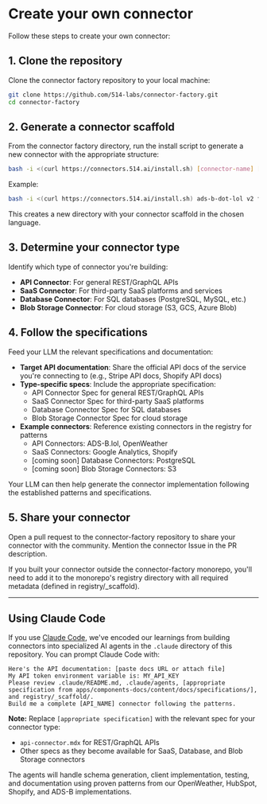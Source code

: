 
# Create your own connector

Follow these steps to create your own connector:

## 1. Clone the repository
Clone the connector factory repository to your local machine:

```bash
git clone https://github.com/514-labs/connector-factory.git
cd connector-factory
```

## 2. Generate a connector scaffold
From the connector factory directory, run the install script to generate a new connector with the appropriate structure:

```bash
bash -i <(curl https://connectors.514.ai/install.sh) [connector-name] [version] [author] [language]
```

Example:
```bash
bash -i <(curl https://connectors.514.ai/install.sh) ads-b-dot-lol v2 fiveonefour typescript
```

This creates a new directory with your connector scaffold in the chosen language.

## 3. Determine your connector type
Identify which type of connector you're building:

- **API Connector**: For general REST/GraphQL APIs
- **SaaS Connector**: For third-party SaaS platforms and services
- **Database Connector**: For SQL databases (PostgreSQL, MySQL, etc.)
- **Blob Storage Connector**: For cloud storage (S3, GCS, Azure Blob)

## 4. Follow the specifications
Feed your LLM the relevant specifications and documentation:

- **Target API documentation**: Share the official API docs of the service you're connecting to (e.g., Stripe API docs, Shopify API docs)
- **Type-specific specs**: Include the appropriate specification:
  - API Connector Spec for general REST/GraphQL APIs
  - SaaS Connector Spec for third-party SaaS platforms
  - Database Connector Spec for SQL databases
  - Blob Storage Connector Spec for cloud storage
- **Example connectors**: Reference existing connectors in the registry for patterns
  - API Connectors: ADS-B.lol, OpenWeather
  - SaaS Connectors: Google Analytics, Shopify
  - [coming soon] Database Connectors: PostgreSQL
  - [coming soon] Blob Storage Connectors: S3

Your LLM can then help generate the connector implementation following the established patterns and specifications.

## 5. Share your connector
Open a pull request to the connector-factory repository to share your connector with the community. Mention the connector Issue in the PR description.

If you built your connector outside the connector-factory monorepo, you'll need to add it to the monorepo's registry directory with all required metadata (defined in registry/_scaffold).

---

## Using Claude Code

If you use [Claude Code](https://claude.ai/code), we've encoded our learnings from building connectors into specialized AI agents in the `.claude` directory of this repository. You can prompt Claude Code with:

```
Here's the API documentation: [paste docs URL or attach file]
My API token environment variable is: MY_API_KEY
Please review .claude/README.md, .claude/agents, [appropriate specification from apps/components-docs/content/docs/specifications/], and registry/_scaffold/.
Build me a complete [API_NAME] connector following the patterns.
```

**Note:** Replace `[appropriate specification]` with the relevant spec for your connector type:
- `api-connector.mdx` for REST/GraphQL APIs
- Other specs as they become available for SaaS, Database, and Blob Storage connectors

The agents will handle schema generation, client implementation, testing, and documentation using proven patterns from our OpenWeather, HubSpot, Shopify, and ADS-B implementations.


